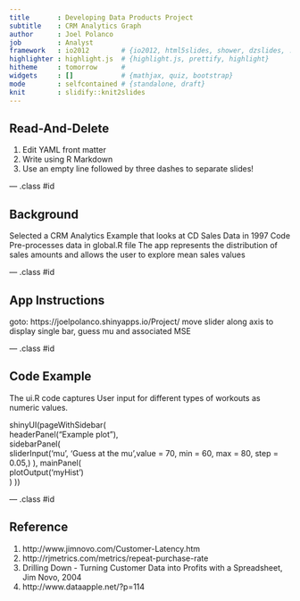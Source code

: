 ```yaml
---
title       : Developing Data Products Project
subtitle    : CRM Analytics Graph
author      : Joel Polanco
job         : Analyst
framework   : io2012        # {io2012, html5slides, shower, dzslides, ...}
highlighter : highlight.js  # {highlight.js, prettify, highlight}
hitheme     : tomorrow      # 
widgets     : []            # {mathjax, quiz, bootstrap}
mode        : selfcontained # {standalone, draft}
knit        : slidify::knit2slides
---
```


## Read-And-Delete

1. Edit YAML front matter
2. Write using R Markdown
3. Use an empty line followed by three dashes to separate slides!

--- .class #id 

## Background

Selected a CRM Analytics Example that looks at CD Sales Data in 1997
Code Pre-processes data in global.R file
The app represents the distribution of sales amounts and allows the user to explore mean sales values

--- .class #id 

## App Instructions

goto: https://joelpolanco.shinyapps.io/Project/
move slider along axis to display single bar, guess mu and associated MSE

--- .class #id 

## Code Example

The ui.R code captures User input for different types of workouts as numeric values.

shinyUI(pageWithSidebar(  
  headerPanel("Example plot"),  
  sidebarPanel(    
    sliderInput('mu', 'Guess at the mu',value = 70, min = 60, max = 80, step = 0.05,)  ), 
  mainPanel(    
    plotOutput('myHist')  
  )
))


--- .class #id 

## Reference

1. http://www.jimnovo.com/Customer-Latency.htm
2. http://rjmetrics.com/metrics/repeat-purchase-rate
3. Drilling Down - Turning Customer Data into Profits with a Spreadsheet, Jim Novo, 2004
4. http://www.dataapple.net/?p=114

